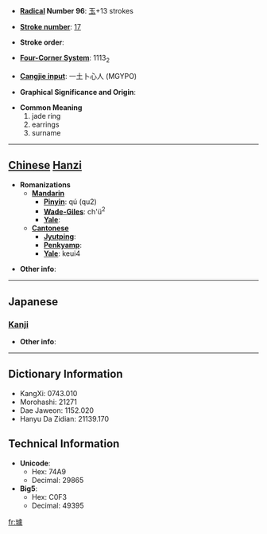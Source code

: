 * '''[[Wiktionary:Chinese radical index| Radical]] Number 96''': [[Wiktionary:Chinese radical index 玉|玉]]+13 strokes

* '''[[Wiktionary:Chinese total strokes index|Stroke number]]''': [[Wiktionary:Chinese total strokes index 17|17]]

* '''Stroke order''': 

* '''[[Wiktionary:Chinese four corner index|Four-Corner System]]''': 1113<sub>2</sub>

* '''[[Wiktionary:Chinese Cangjie index|Cangjie input]]''': 一土卜心人 (MGYPO)

* '''Graphical Significance and Origin''': 

* '''Common Meaning'''
*#jade ring
*# earrings
*# surname


----

== [[Chinese]] [[Hanzi]] ==

* '''Romanizations'''
** '''[[Mandarin]]'''
*** '''[[Pinyin]]''': qú (qu2)
*** '''[[Wade-Giles]]''': ch'ü<sup>2</sup>
*** '''[[Yale]]''': 
** '''[[Cantonese]]'''
*** '''[[Jyutping]]''':
*** '''[[Penkyamp]]''': 
*** '''[[Yale]]''': keui4

* '''Other info''': 

----

==Japanese==
===[[Kanji]]===
{{kanji|on readings=[[きょ]] (kyo), [[ご]] (go)
|kun readings=
}}

* '''Other info''':  

----

== Dictionary Information ==

* KangXi: 0743.010
* Morohashi: 21271
* Dae Jaweon: 1152.020
* Hanyu Da Zidian: 21139.170

== Technical Information ==

* '''Unicode''':
** Hex: 74A9
** Decimal: 29865
* '''Big5''':
** Hex: C0F3
** Decimal: 49395

[[fr:璩]]